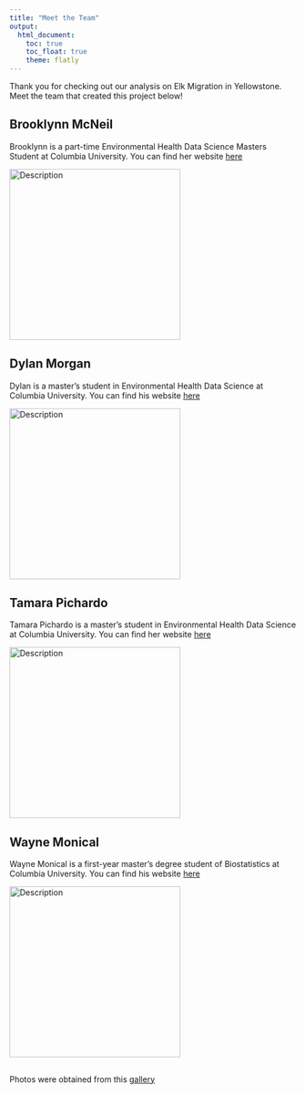 ```yaml
---
title: "Meet the Team"
output:
  html_document:
    toc: true
    toc_float: true
    theme: flatly
---
```

Thank you for checking out our analysis on Elk Migration in Yellowstone. Meet the team that created this project below!

## Brooklynn McNeil

Brooklynn is a part-time Environmental Health Data Science Masters Student at Columbia University. You can find her website [here](https://brooklynnrm.github.io/)

<img src="pics/team/team_1.jpg" alt="Description" style="width: 300px; height: auto;">

## Dylan Morgan

Dylan is a master's student in Environmental Health Data Science at Columbia University. You can find his website [here](https://dcm2192.github.io/)

<img src="pics/team/team_2.jpg" alt="Description" style="width: 300px; height: auto;">

## Tamara Pichardo

Tamara Pichardo is a master's student in Environmental Health Data Science at Columbia University. You can find her website [here]()

<img src="pics/team/team_5.jpg" alt="Description" style="width: 300px; height: auto;">

## Wayne Monical

Wayne Monical is a first-year master's degree student of Biostatistics at Columbia University. You can find his website [here](https://wayne-monical.github.io/)

<img src="pics/team/team_6.jpg" alt="Description" style="width: 300px; height: auto;">

## 

Photos were obtained from this [gallery](https://www.nps.gov/media/photo/gallery.htm?pg=1925497&id=F94243C9-1DD8-B71B-0B6A91B7B5171A35)